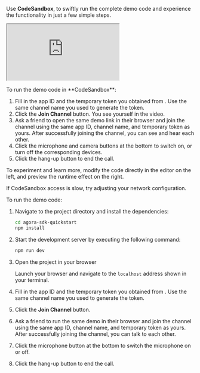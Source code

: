 <PlatformWrapper platform="react-js">

<ProductWrapper notAllowed="voice-calling">

Use **CodeSandbox**, to swiftly run the complete demo code and experience the <Vpl k="Name" /> <Vpd k= "SDK" /> functionality in just a few simple steps.

 <iframe src="https://codesandbox.io/embed/github/AgoraIO/quickstart-examples/tree/EN-docs/rtc/react-quickstart?codemirror=1&fontsize=14&hidenavigation=1&theme=dark&hidedevtools=1&module=/src/index.js"
  style={{ width: '100%', height: '500px', border: '0', borderRadius: '4px', overflow: 'hidden' }}
  title="agora-rtc-react-quickstart"
  allow="accelerometer; ambient-light-sensor; camera; encrypted-media; geolocation; gyroscope; hid; microphone; midi; payment; usb; vr; xr-spatial-tracking"
  sandbox="allow-forms allow-modals allow-popups allow-presentation allow-same-origin allow-scripts"
></iframe>

<p/>
To run the demo code in **CodeSandbox**:

1. Fill in the app ID and the temporary token you obtained from <Vg k="CONSOLE" />. Use the same channel name you used to generate the token.
1. Click the **Join Channel** button. You see yourself in the video.
1. Ask a friend to open the same demo link in their browser and join the channel using the same app ID, channel name, and temporary token as yours. After successfully joining the channel, you can see and hear each other.
1. Click the microphone and camera buttons at the bottom to switch on, or turn off the corresponding devices.
1. Click the hang-up button to end the call.

To experiment and learn more, modify the code directly in the editor on the left, and preview the runtime effect on the right.

<Admonition title="Information" type ="info">If CodeSandbox access is slow, try adjusting your network configuration.</Admonition>

</ProductWrapper>

<ProductWrapper product="voice-calling">

To run the demo code:

1. Navigate to the project directory and install the dependencies:
    
    ```bash
    cd agora-sdk-quickstart
    npm install
    ```

1. Start the development server by executing the following command:

    ```bash
    npm run dev
    ```

1. Open the project in your browser
    
    Launch your browser and navigate to the `localhost` address shown in your terminal.

1. Fill in the app ID and the temporary token you obtained from <Vg k="CONSOLE" />. Use the same channel name you used to generate the token.
1. Click the **Join Channel** button. 
1. Ask a friend to run the same demo in their browser and join the channel using the same app ID, channel name, and temporary token as yours. After successfully joining the channel, you can talk to each other.
1. Click the microphone button at the bottom to switch the microphone on or off.
1. Click the hang-up button to end the call.

</ProductWrapper>

</PlatformWrapper>